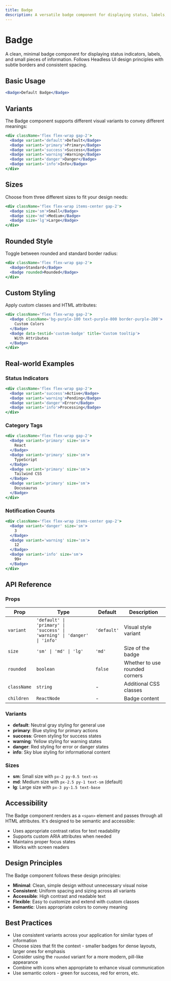 ```yaml
---
title: Badge
description: A versatile badge component for displaying status, labels, and small pieces of information
---
```



# Badge

A clean, minimal badge component for displaying status indicators, labels, and small pieces of information. Follows Headless UI design principles with subtle borders and consistent spacing.

## Basic Usage

```jsx live
<Badge>Default Badge</Badge>
```

## Variants

The Badge component supports different visual variants to convey different meanings:

```jsx live
<div className='flex flex-wrap gap-2'>
  <Badge variant='default'>Default</Badge>
  <Badge variant='primary'>Primary</Badge>
  <Badge variant='success'>Success</Badge>
  <Badge variant='warning'>Warning</Badge>
  <Badge variant='danger'>Danger</Badge>
  <Badge variant='info'>Info</Badge>
</div>
```

## Sizes

Choose from three different sizes to fit your design needs:

```jsx live
<div className='flex flex-wrap items-center gap-2'>
  <Badge size='sm'>Small</Badge>
  <Badge size='md'>Medium</Badge>
  <Badge size='lg'>Large</Badge>
</div>
```

## Rounded Style

Toggle between rounded and standard border radius:

```jsx live
<div className='flex flex-wrap gap-2'>
  <Badge>Standard</Badge>
  <Badge rounded>Rounded</Badge>
</div>
```

## Custom Styling

Apply custom classes and HTML attributes:

```jsx live
<div className='flex flex-wrap gap-2'>
  <Badge className='bg-purple-100 text-purple-800 border-purple-200'>
    Custom Colors
  </Badge>
  <Badge data-testid='custom-badge' title='Custom tooltip'>
    With Attributes
  </Badge>
</div>
```

## Real-world Examples

### Status Indicators

```jsx live
<div className='flex flex-wrap gap-2'>
  <Badge variant='success'>Active</Badge>
  <Badge variant='warning'>Pending</Badge>
  <Badge variant='danger'>Error</Badge>
  <Badge variant='info'>Processing</Badge>
</div>
```

### Category Tags

```jsx live
<div className='flex flex-wrap gap-2'>
  <Badge variant='primary' size='sm'>
    React
  </Badge>
  <Badge variant='primary' size='sm'>
    TypeScript
  </Badge>
  <Badge variant='primary' size='sm'>
    Tailwind CSS
  </Badge>
  <Badge variant='primary' size='sm'>
    Docusaurus
  </Badge>
</div>
```

### Notification Counts

```jsx live
<div className='flex flex-wrap items-center gap-2'>
  <Badge variant='danger' size='sm'>
    3
  </Badge>
  <Badge variant='warning' size='sm'>
    12
  </Badge>
  <Badge variant='info' size='sm'>
    99+
  </Badge>
</div>
```

## API Reference

### Props

| Prop        | Type                                                                     | Default     | Description                    |
| ----------- | ------------------------------------------------------------------------ | ----------- | ------------------------------ |
| `variant`   | `'default' \| 'primary' \| 'success' \| 'warning' \| 'danger' \| 'info'` | `'default'` | Visual style variant           |
| `size`      | `'sm' \| 'md' \| 'lg'`                                                   | `'md'`      | Size of the badge              |
| `rounded`   | `boolean`                                                                | `false`     | Whether to use rounded corners |
| `className` | `string`                                                                 | -           | Additional CSS classes         |
| `children`  | `ReactNode`                                                              | -           | Badge content                  |

### Variants

- **default**: Neutral gray styling for general use
- **primary**: Blue styling for primary actions
- **success**: Green styling for success states
- **warning**: Yellow styling for warning states
- **danger**: Red styling for error or danger states
- **info**: Sky blue styling for informational content

### Sizes

- **sm**: Small size with `px-2 py-0.5 text-xs`
- **md**: Medium size with `px-2.5 py-1 text-sm` (default)
- **lg**: Large size with `px-3 py-1.5 text-base`

## Accessibility

The Badge component renders as a `<span>` element and passes through all HTML attributes. It's designed to be semantic and accessible:

- Uses appropriate contrast ratios for text readability
- Supports custom ARIA attributes when needed
- Maintains proper focus states
- Works with screen readers

## Design Principles

The Badge component follows these design principles:

- **Minimal**: Clean, simple design without unnecessary visual noise
- **Consistent**: Uniform spacing and sizing across all variants
- **Accessible**: High contrast and readable text
- **Flexible**: Easy to customize and extend with custom classes
- **Semantic**: Uses appropriate colors to convey meaning

## Best Practices

- Use consistent variants across your application for similar types of information
- Choose sizes that fit the context - smaller badges for dense layouts, larger ones for emphasis
- Consider using the `rounded` variant for a more modern, pill-like appearance
- Combine with icons when appropriate to enhance visual communication
- Use semantic colors - green for success, red for errors, etc.
